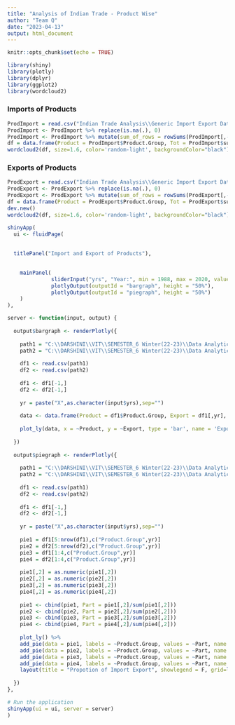 ---
title: "Analysis of Indian Trade - Product Wise"
author: "Team Q"
date: "2023-04-13"
output: html_document
---

```{r setup, include=FALSE}
knitr::opts_chunk$set(echo = TRUE)
```

```{r}
library(shiny)
library(plotly)
library(dplyr)
library(ggplot2)
library(wordcloud2)
```

### **Imports of Products**

```{r}
ProdImport = read.csv("Indian Trade Analysis\\Generic Import Export Data\\Product_Import.csv")
ProdImport <- ProdImport %>% replace(is.na(.), 0) 
ProdImport <- ProdImport %>% mutate(sum_of_rows = rowSums(ProdImport[,-1]))
df = data.frame(Product = ProdImport$Product.Group, Tot = ProdImport$sum_of_rows)
wordcloud2(df, size=1.6, color='random-light', backgroundColor="black")
```

### **Exports of Products**

```{r}
ProdExport = read.csv("Indian Trade Analysis\\Generic Import Export Data\\Product_Export.csv")
ProdExport <- ProdExport %>% replace(is.na(.), 0) 
ProdExport <- ProdExport %>% mutate(sum_of_rows = rowSums(ProdExport[,-1]))
df = data.frame(Product = ProdExport$Product.Group, Tot = ProdExport$sum_of_rows)
dev.new()
wordcloud2(df, size=1.6, color='random-light', backgroundColor="black")
```

```{r, echo=FALSE}
shinyApp(
  ui <- fluidPage(
  
  
  titlePanel("Import and Export of Products"),

    
    mainPanel(
              sliderInput("yrs", "Year:", min = 1988, max = 2020, value = 1988, step = 1),
              plotlyOutput(outputId = "bargraph", height = "50%"),
              plotlyOutput(outputId = "piegraph", height = "50%")
    )
),

server <- function(input, output) {
  
  output$bargraph <- renderPlotly({
    
    path1 = "C:\\DARSHINI\\VIT\\SEMESTER_6 Winter(22-23)\\Data Analytics\\Indian Trade Analysis\\Generic Import Export Data\\Product_Export.csv"
    path2 = "C:\\DARSHINI\\VIT\\SEMESTER_6 Winter(22-23)\\Data Analytics\\Indian Trade Analysis\\Generic Import Export Data\\Product_Import.csv"
    
    df1 <- read.csv(path1)
    df2 <- read.csv(path2)
    
    df1 <- df1[-1,]
    df2 <- df2[-1,]
    
    yr = paste("X",as.character(input$yrs),sep="")
    
    data <- data.frame(Product = df1$Product.Group, Export = df1[,yr], Import = df2[,yr])
    
    plot_ly(data, x = ~Product, y = ~Export, type = 'bar', name = 'Export') %>% add_trace(y = ~Import, name = 'Import') %>% layout(yaxis = list(title = 'Count'), barmode = 'group')
    
  })
  
  output$piegraph <- renderPlotly({
    
    path1 = "C:\\DARSHINI\\VIT\\SEMESTER_6 Winter(22-23)\\Data Analytics\\Indian Trade Analysis\\Generic Import Export Data\\Product_Export.csv"
    path2 = "C:\\DARSHINI\\VIT\\SEMESTER_6 Winter(22-23)\\Data Analytics\\Indian Trade Analysis\\Generic Import Export Data\\Product_Import.csv"
    
    df1 <- read.csv(path1)
    df2 <- read.csv(path2)
    
    df1 <- df1[-1,]
    df2 <- df2[-1,]
    
    yr = paste("X",as.character(input$yrs),sep="")
    
    pie1 = df1[5:nrow(df1),c("Product.Group",yr)]
    pie2 = df2[5:nrow(df2),c("Product.Group",yr)]
    pie3 = df1[1:4,c("Product.Group",yr)]
    pie4 = df2[1:4,c("Product.Group",yr)]
    
    pie1[,2] = as.numeric(pie1[,2])
    pie2[,2] = as.numeric(pie2[,2])
    pie3[,2] = as.numeric(pie3[,2])
    pie4[,2] = as.numeric(pie4[,2])
    
    pie1 <- cbind(pie1, Part = pie1[,2]/sum(pie1[,2]))
    pie2 <- cbind(pie2, Part = pie2[,2]/sum(pie2[,2]))
    pie3 <- cbind(pie3, Part = pie3[,2]/sum(pie3[,2]))
    pie4 <- cbind(pie4, Part = pie4[,2]/sum(pie4[,2]))
      
    plot_ly() %>% 
    add_pie(data = pie1, labels = ~Product.Group, values = ~Part, name = "Exports", domain = list(row = 0, column = 0), title="Product Exports") %>% 
    add_pie(data = pie2, labels = ~Product.Group, values = ~Part, name = "Imports", domain = list(row = 0, column = 1), title="Product Imports") %>% 
    add_pie(data = pie3, labels = ~Product.Group, values = ~Part, name = "Exports", domain = list(row = 0, column = 2), title="Goods Exports") %>% 
    add_pie(data = pie4, labels = ~Product.Group, values = ~Part, name = "Imports", domain = list(row = 0, column = 3), title="Goods Imports") %>% 
    layout(title = "Propotion of Import Export", showlegend = F, grid=list(rows=1, columns=4), xaxis = list(showgrid = FALSE, zeroline = FALSE, showticklabels = FALSE), yaxis = list(showgrid = FALSE, zeroline = FALSE, showticklabels = FALSE))
  
  })
},

# Run the application 
shinyApp(ui = ui, server = server) 
)
```